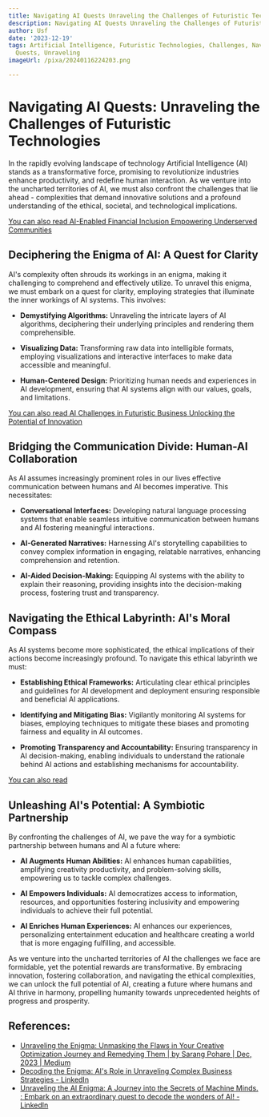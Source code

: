 ```yaml
---
title: Navigating AI Quests Unraveling the Challenges of Futuristic Technologies
description: Navigating AI Quests Unraveling the Challenges of Futuristic Technologies
author: Usf
date: '2023-12-19'
tags: Artificial Intelligence, Futuristic Technologies, Challenges, Navigation, AI
  Quests, Unraveling
imageUrl: /pixa/20240116224203.png

---
```

# Navigating AI Quests: Unraveling the Challenges of Futuristic Technologies

In the rapidly evolving landscape of technology Artificial Intelligence (AI) stands as a transformative force, promising to revolutionize industries enhance productivity,  and redefine human interaction.  As we venture into the uncharted territories of AI, we must also  confront  the challenges that lie ahead - complexities that demand innovative solutions and a profound understanding of the ethical, societal, and technological implications.

[You can also read AI-Enabled Financial Inclusion Empowering Underserved Communities](AI-Enabled%20Financial%20Inclusion%20Empowering%20Underserved%20Communities)


## Deciphering the Enigma of AI: A Quest for Clarity

AI's  complexity often shrouds its workings in an enigma, making  it challenging to  comprehend and  effectively utilize. To unravel this  enigma, we must embark on a quest  for  clarity, employing strategies that illuminate the inner workings of AI  systems.  This involves:

* **Demystifying Algorithms:** Unraveling the intricate layers of AI algorithms, deciphering their underlying principles and  rendering them comprehensible.

* **Visualizing Data:**  Transforming raw data into  intelligible formats, employing visualizations and interactive interfaces to make data accessible and meaningful.

*  **Human-Centered Design:** Prioritizing human needs  and experiences  in AI development, ensuring that AI systems align with our values,  goals, and limitations.

[You can also read AI Challenges in Futuristic Business Unlocking the Potential of Innovation](AI%20Challenges%20in%20Futuristic%20Business%20Unlocking%20the%20Potential%20of%20Innovation)


## Bridging  the Communication  Divide: Human-AI Collaboration

As AI assumes increasingly prominent roles in our lives effective communication between humans and AI becomes imperative.  This necessitates:

* **Conversational Interfaces:** Developing natural language processing systems that enable seamless intuitive communication between humans  and AI fostering meaningful interactions.

* **AI-Generated Narratives:** Harnessing AI's storytelling capabilities to convey  complex information in  engaging, relatable narratives, enhancing comprehension and retention.

* **AI-Aided Decision-Making:** Equipping AI systems with  the ability to explain their  reasoning, providing insights into the decision-making process, fostering trust and transparency.

## Navigating the Ethical Labyrinth: AI's Moral Compass

As AI systems become more sophisticated, the ethical  implications of their actions become increasingly profound.  To navigate this ethical labyrinth we must:

* **Establishing  Ethical Frameworks:** Articulating clear  ethical principles  and guidelines for AI development and deployment ensuring responsible and beneficial AI applications.

*  **Identifying and Mitigating Bias:** Vigilantly monitoring AI systems for biases, employing techniques to mitigate these biases  and promoting fairness and equality in  AI  outcomes.

* **Promoting Transparency and Accountability:** Ensuring transparency  in AI decision-making, enabling individuals to understand the rationale behind AI actions and establishing mechanisms for accountability.

[You can also read ]()


## Unleashing AI's Potential: A Symbiotic Partnership

By confronting the challenges of AI, we pave the way for a symbiotic partnership  between humans and AI a future where:

* **AI Augments Human Abilities:** AI enhances human capabilities, amplifying creativity productivity,  and problem-solving skills, empowering us to tackle complex challenges.

* **AI Empowers Individuals:** AI  democratizes access to information, resources, and opportunities  fostering inclusivity and empowering individuals to achieve their full potential.

* **AI Enriches Human Experiences:** AI enhances our experiences, personalizing entertainment  education and healthcare  creating a world that is more engaging fulfilling, and accessible.

As we venture into the  uncharted territories of AI  the challenges we  face  are  formidable, yet the potential rewards are transformative. By embracing innovation, fostering collaboration, and navigating the ethical complexities, we can  unlock the full potential of AI, creating a future where  humans and AI thrive in harmony,  propelling humanity towards unprecedented heights of progress and prosperity.

## References:
- [Unraveling the Enigma: Unmasking the Flaws in Your Creative Optimization Journey and Remedying Them | by Sarang Pohare | Dec, 2023 | Medium](https://medium.com/@jainsarang01081993/unraveling-the-enigma-unmasking-the-flaws-in-your-creative-optimization-journey-and-remedying-them-107a82df8e9b)
- [Decoding the Enigma: AI's Role in Unraveling Complex Business Strategies - LinkedIn](https://www.linkedin.com/pulse/decoding-enigma-ais-role-unraveling-complex-business-b-prempeh-ii-j6dre)
- [Unraveling the AI Enigma: A Journey into the Secrets of Machine Minds. : Embark on an extraordinary quest to decode the wonders of AI! - LinkedIn](https://www.linkedin.com/pulse/unraveling-ai-enigma-journey-secrets-machine-minds-embark-usman)
